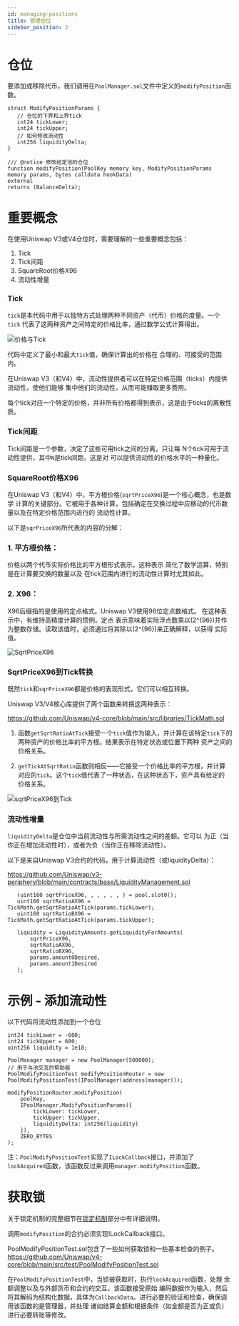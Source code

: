 ```yaml
---
id: managing-positions
title: 管理仓位
sidebar_position: 2
---
```


# 仓位
要添加或移除代币，我们调用在`PoolManager.sol`文件中定义的`modifyPosition`函数。

```solidity
struct ModifyPositionParams {
   // 仓位的下界和上界tick
   int24 tickLower;
   int24 tickUpper;
   // 如何修改流动性
   int256 liquidityDelta;
}

/// @notice 修改给定池的仓位
function modifyPosition(PoolKey memory key, ModifyPositionParams memory params, bytes calldata hookData)
external
returns (BalanceDelta);
```

# 重要概念
在使用Uniswap V3或V4仓位时，需要理解的一些重要概念包括：

1. Tick
2. Tick间距
3. SquareRoot价格X96
4. 流动性增量

### Tick
`tick`是本代码中用于以独特方式处理两种不同资产（代币）价格的度量。一个`tick`
代表了这两种资产之间特定的价格比率，通过数学公式计算得出。

![价格与Tick](./images/02_Managing_Position/PriceAndTicks.png)

代码中定义了最小和最大`tick`值，确保计算出的价格在
合理的、可接受的范围内。

在Uniswap V3（和V4）中，流动性提供者可以在特定价格范围（ticks）内提供流动性，使他们能够
集中他们的流动性，从而可能赚取更多费用。

每个tick对应一个特定的价格，并非所有价格都得到表示，这是由于ticks的离散性质。

### Tick间距
Tick间距是一个参数，决定了这些可用tick之间的分离，只让每
N个tick可用于流动性提供，其中`N`是tick间距。这是对
可以提供流动性的价格水平的一种量化。

### SquareRoot价格X96
在Uniswap V3（和V4）中，平方根价格(`sqrtPriceX96`)是一个核心概念，也是数学
计算的关键部分。它被用于各种计算，包括确定在交换过程中应移动的代币数量以及在特定价格范围内进行的
流动性计算。

以下是`sqrPriceX96`所代表的内容的分解：

### 1. **平方根价格：**
价格以两个代币实际价格比的平方根形式表示。这种表示
简化了数学运算，特别是在计算要交换的数量以及
在tick范围内进行的流动性计算时尤其如此。

### 2. **X96：**
X96后缀指的是使用的定点格式。Uniswap V3使用96位定点数格式。
在这种表示中，有维持高精度计算的惯例。定点
表示意味着实际浮点数乘以\(2^{96}\)并作为整数存储。读取该值时，必须通过将其除以\(2^{96}\)来正确解释，以获得
实际值。

![SqrtPriceX96](./images/02_Managing_Position/SqrtPriceX96.png)

### SqrtPriceX96到Tick转换
既然`tick`和`sqrPriceX96`都是价格的表现形式，它们可以相互转换。

Uniswap V3/V4核心库提供了两个函数来转换这两种表示：

https://github.com/Uniswap/v4-core/blob/main/src/libraries/TickMath.sol

1. 函数`getSqrtRatioAtTick`接受一个`tick`值作为输入，并计算在该特定`tick`下的两种资产的价格比率的平方根。结果表示在特定状态或位置下两种
资产之间的价格关系。

2. `getTickAtSqrtRatio`函数则相反——它接受一个价格比率的平方根，并计算
对应的`tick`。这个`tick`值代表了一种状态，在这种状态下，资产具有给定的
价格关系。

![sqrtPriceX96到Tick](./images/02_Managing_Position/sqrtPriceX96_to_tick.png)

### 流动性增量
`liquidityDelta`是仓位中当前流动性与所需流动性之间的差额。它可以
为正（当你正在增加流动性时），或者为负（当你正在移除流动性）。

以下是来自Uniswap V3合约的代码，用于计算流动性（或liquidityDelta）：

https://github.com/Uniswap/v3-periphery/blob/main/contracts/base/LiquidityManagement.sol

```solidity
   (uint160 sqrtPriceX96, , , , , , ) = pool.slot0();
   uint160 sqrtRatioAX96 = TickMath.getSqrtRatioAtTick(params.tickLower);
   uint160 sqrtRatioBX96 = TickMath.getSqrtRatioAtTick(params.tickUpper);

   liquidity = LiquidityAmounts.getLiquidityForAmounts(
       sqrtPriceX96,
       sqrtRatioAX96,
       sqrtRatioBX96,
       params.amount0Desired,
       params.amount1Desired
   );
```

# 示例 - 添加流动性
以下代码将流动性添加到一个仓位
```solidity
int24 tickLower = -600;
int24 tickUpper = 600;
uint256 liquidity = 1e18;

PoolManager manager = new PoolManager(500000);
// 用于与池交互的帮助器
PoolModifyPositionTest modifyPositionRouter = new PoolModifyPositionTest(IPoolManager(address(manager)));

modifyPositionRouter.modifyPosition(
    poolKey,
    IPoolManager.ModifyPositionParams({
        tickLower: tickLower,
        tickUpper: tickUpper,
        liquidityDelta: int256(liquidity)
    }),
    ZERO_BYTES
);
```
注：`PoolModifyPositionTest`实现了`ILockCallback`接口，并添加了`lockAcquired`函数，该函数反过来调用`manager.modifyPosition`函数。

# 获取锁
关于锁定机制的完整细节在[锁定机制](/03_Locking_Mechanism/README.md)部分中有详细说明。

调用`modifyPosition`的合约必须实现ILockCallback接口。

PoolModifyPositionTest.sol包含了一些如何获取锁和一些基本检查的例子。
https://github.com/Uniswap/v4-core/blob/main/src/test/PoolModifyPositionTest.sol

在`PoolModifyPositionTest`中，当锁被获取时，执行`lockAcquired`函数，处理
余额调整以及与外部货币和合约的交互。该函数接受原始
编码数据作为输入，然后将其解码为结构化数据，具体为`CallbackData`。进行必要的验证和检查，确保调用该函数的是管理器，并处理
诸如结算金额和根据条件（如金额是否为正或负）进行必要转账等修改。